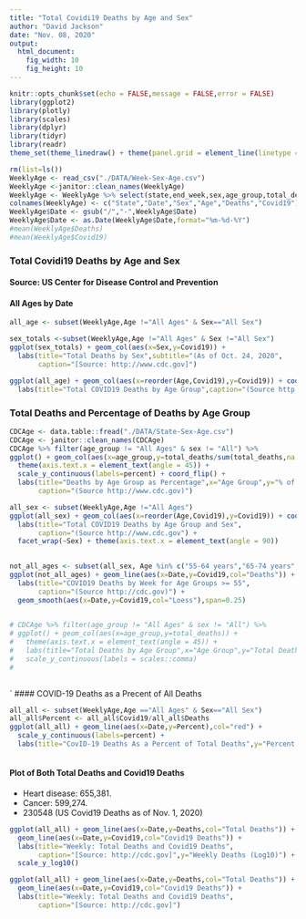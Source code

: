 ```yaml
---
title: "Total Covidi19 Deaths by Age and Sex"
author: "David Jackson"
date: "Nov. 08, 2020"
output: 
  html_document: 
    fig_width: 10
    fig_height: 10
---
```


```r
knitr::opts_chunk$set(echo = FALSE,message = FALSE,error = FALSE)
library(ggplot2)
library(plotly)
library(scales)
library(dplyr)
library(tidyr)
library(readr)
theme_set(theme_linedraw() + theme(panel.grid = element_line(linetype = 'dashed')))
```
```r
rm(list=ls())
WeeklyAge <- read_csv("./DATA/Week-Sex-Age.csv")
WeeklyAge <-janitor::clean_names(WeeklyAge)
WeeklyAge <- WeeklyAge %>% select(state,end_week,sex,age_group,total_deaths,covid_19_deaths)
colnames(WeeklyAge) <- c("State","Date","Sex","Age","Deaths","Covid19")
WeeklyAge$Date <- gsub("/","-",WeeklyAge$Date)
WeeklyAge$Date <- as.Date(WeeklyAge$Date,format="%m-%d-%Y")
#mean(WeeklyAge$Deaths)
#mean(WeeklyAge$Covid19)
```

### Total Covidi19 Deaths by Age and Sex
#### Source: US Center for Disease  Control and Prevention
####  All Ages by Date


```r
all_age <- subset(WeeklyAge,Age !="All Ages" & Sex=="All Sex")
``` 
```r
sex_totals <-subset(WeeklyAge,Age !="All Ages" & Sex !="All Sex")
ggplot(sex_totals) + geom_col(aes(x=Sex,y=Covid19)) +
  labs(title="Total Deaths by Sex",subtitle="(As of Oct. 24, 2020",
       caption="[Source: http://www.cdc.gov]")

```
```r
ggplot(all_age) + geom_col(aes(x=reorder(Age,Covid19),y=Covid19)) + coord_flip() +
  labs(title="Total COVID19 Deaths by Age Group",caption="(Source http://www.cdc.gov)")
```

### Total Deaths and Percentage of Deaths by Age Group

```r
CDCAge <- data.table::fread("./DATA/State-Sex-Age.csv")
CDCAge <- janitor::clean_names(CDCAge)
CDCAge %>% filter(age_group != "All Ages" & sex != "All") %>%
ggplot() + geom_col(aes(x=age_group,y=total_deaths/sum(total_deaths,na.rm=TRUE))) +
  theme(axis.text.x = element_text(angle = 45)) + 
  scale_y_continuous(labels=percent) + coord_flip() +
  labs(title="Deaths by Age Group as Percentage",x="Age Group",y="% of Age",
       caption="(Source http://www.cdc.gov)") 
```

```r
all_sex <- subset(WeeklyAge,Age !="All Ages")
ggplot(all_sex) + geom_col(aes(x=reorder(Age,Covid19),y=Covid19)) + coord_flip() +
  labs(title="Total COVID19 Deaths by Age Group and Sex",
       caption="(Source http://www.cdc.gov") +
  facet_wrap(~Sex) + theme(axis.text.x = element_text(angle = 90))
  
```
```r
not_all_ages <- subset(all_sex, Age %in% c("55-64 years","65-74 years","75-84 years","85 years and over") & Date >="2020-03-01")
ggplot(not_all_ages) + geom_line(aes(x=Date,y=Covid19,col="Deaths")) + facet_wrap(~Age,ncol=2) +
  labs(title="COVID19 Deaths by Week for Age Groups >= 55",
       caption="(Source http://cdc.gov)") +
  geom_smooth(aes(x=Date,y=Covid19,col="Loess"),span=0.25)
  
```

```r
# CDCAge %>% filter(age_group != "All Ages" & sex != "All") %>%
# ggplot() + geom_col(aes(x=age_group,y=total_deaths)) +
#   theme(axis.text.x = element_text(angle = 45)) +
#   labs(title="Total Deaths by Age Group",x="Age Group",y="Total Deaths") +
#   scale_y_continuous(labels = scales::comma)
#   
  
```
`
#### COVID-19 Deaths as a Precent of All Deaths 

```r
all_all <- subset(WeeklyAge,Age =="All Ages" & Sex=="All Sex")
all_all$Percent <- all_all$Covid19/all_all$Deaths
ggplot(all_all) + geom_line(aes(x=Date,y=Percent),col="red") +
  scale_y_continuous(labels=percent) +
  labs(title="CovID-19 Deaths As a Percent of Total Deaths",y="Percent of Total Deaths",caption="[Source: http://cdc.gov]")
  
```

#### Plot of Both Total Deaths and Covid19 Deaths
* Heart disease: 655,381.
* Cancer: 599,274.
* 230548 (US Covid19 Deaths as of Nov. 1, 2020)

```r
ggplot(all_all) + geom_line(aes(x=Date,y=Deaths,col="Total Deaths")) +
  geom_line(aes(x=Date,y=Covid19,col="Covid19 Deaths")) +
  labs(title="Weekly: Total Deaths and Covid19 Deaths",
       caption="[Source: http://cdc.gov]",y="Weekly Deaths (Log10)") +
  scale_y_log10()

ggplot(all_all) + geom_line(aes(x=Date,y=Deaths,col="Total Deaths")) +
  geom_line(aes(x=Date,y=Covid19,col="Covid19 Deaths")) +
  labs(title="Weekly: Total Deaths and Covid19 Deaths",
       caption="[Source: http://cdc.gov]")
  
```




